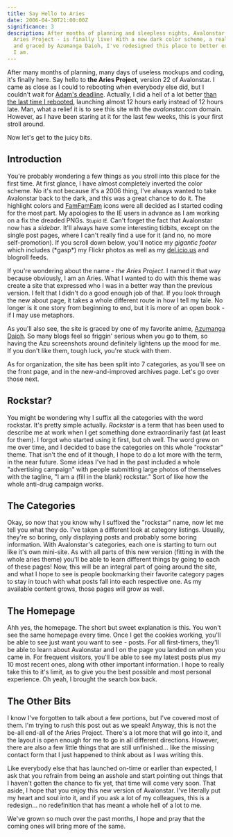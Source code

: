 ```yaml
---
title: Say Hello to Aries
date: 2006-04-30T21:00:00Z
significance: 3
description: After months of planning and sleepless nights, Avalonstar v22 - the
  Aries Project - is finally live! With a new dark color scheme, a real sidebar,
  and graced by Azumanga Daioh, I've redesigned this place to better express who
  I am.
---
```


After many months of planning, many days of useless mockups and coding, it's finally here. Say hello to **the Aries Project**, version 22 of Avalonstar. I came as close as I could to rebooting when everybody else did, but I couldn't wait for [Adam's deadline][1]. Actually, I did a hell of a lot better [than the last time I rebooted][2], launching almost 12 hours early instead of 12 hours late. Man, what a relief it is to see this site with the _avalonstar.com_ domain. However, as I have been staring at it for the last few weeks, this is your first stroll around.

Now let's get to the juicy bits.

## Introduction

You're probably wondering a few things as you stroll into this place for the first time. At first glance, I have almost completely inverted the color scheme. No it's not because it's a 2006 thing, I've always wanted to take Avalonstar back to the dark, and this was a great chance to do it. The highlight colors and [FamFamFam][3] icons were all decided as I started coding for the most part. My apologies to the IE users in advance as I am working on a fix the dreaded PNGs. <small>Stupid IE.</small> Can't forget the fact that Avalonstar now has a _sidebar_. It'll always have some interesting tidbits, except on the single post pages, where I can't really find a use for it (and no, no more self-promotion). If you scroll down below, you'll notice my _gigantic footer_ which includes (\*gasp\*) my Flickr photos as well as my [del.icio.us][4] and blogroll feeds.

If you're wondering about the name - _the Aries Project_. I named it that way because obviously, I am an Aries. What I wanted to do with this theme was create a site that expressed who I was in a better way than the previous version. I felt that I didn't do a good enough job of that. If you look through the new about page, it takes a whole different route in how I tell my tale. No longer is it one story from beginning to end, but it is more of an open book - if I may use metaphors.

As you'll also see, the site is graced by one of my favorite anime, [Azumanga Daioh][5]. So many blogs feel so friggin' serious when you go to them, so having the Azu screenshots around definitely lightens up the mood for me. If you don't like them, tough luck, you're stuck with them.

As for organization, the site has been split into 7 categories, as you'll see on the front page, and in the new-and-improved archives page. Let's go over those next.

## Rockstar?

You might be wondering why I suffix all the categories with the word rockstar. It's pretty simple actually. _Rockstar_ is a term that has been used to describe me at work when I get something done extraordinarily fast (at least for them). I forgot who started using it first, but oh well. The word grew on me over time, and I decided to base the categories on this whole "rockstar" theme. That isn't the end of it though, I hope to do a lot more with the term, in the near future. Some ideas I've had in the past included a whole "advertising campaign" with people submitting large photos of themselves with the tagline, "I am a (fill in the blank) rockstar." Sort of like how the whole anti-drug campaign works.

## The Categories

Okay, so now that you know why I suffixed the "rockstar" name, now let me tell you what they do. I've taken a different look at category listings. Usually, they're so boring, only displaying posts and probably some boring information. With Avalonstar's categories, each one is starting to turn out like it's own mini-site. As with all parts of this new version (fitting in with the whole aries theme) you'll be able to learn different things by going to each of these pages! Now, this will be an integral part of going around the site, and what I hope to see is people bookmarking their favorite category pages to stay in touch with what posts fall into each respective one. As my available content grows, those pages will grow as well.

## The Homepage

Ahh yes, the homepage. The short but sweet explanation is this. You won't see the same homepage every time. Once I get the cookies working, you'll be able to see just want you want to see - posts. For all first-timers, they'll be able to learn about Avalonstar and I on the page you landed on when you came in. For frequent visitors, you'll be able to see my latest posts plus my 10 most recent ones, along with other important information. I hope to really take this to it's limit, as to give you the best possible and most personal experience. Oh yeah, I brought the search box back.

## The Other Bits

I know I've forgotten to talk about a few portions, but I've covered most of them. I'm trying to rush this post out as we speak! Anyway, this is not the be-all end-all of the Aries Project. There's a lot more that will go into it, and the layout is open enough for me to go in all different directions. However, there are also a few little things that are still unfinished... like the missing contact form that I just happened to think about as I was writing this.

Like everybody else that has launched on-time or earlier than expected, I ask that you refrain from being an asshole and start pointing out things that I haven't gotten the chance to fix yet, that time will come very soon. That aside, I hope that you enjoy this new version of Avalonstar. I've literally put my heart and soul into it, and if you ask a lot of my colleagues, this is a redesign... no redefinition that has meant a whole hell of a lot to me.

We've grown so much over the past months, I hope and pray that the coming ones will bring more of the same.

[1]: http://cssreboot.com
[2]: http://avalonstar.com/2005/11/01/hello-reboot/
[3]: http://famfamfam.com
[4]: http://del.icio.us
[5]: http://www.advfilms.com/titles/azumanga/
